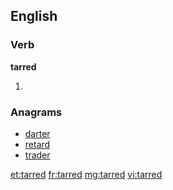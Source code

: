 ==English==

===Verb===
'''tarred'''

# {{past of|[[tar]]}}

===Anagrams===
* [[darter]]
* [[retard]]
* [[trader]]

[[et:tarred]]
[[fr:tarred]]
[[mg:tarred]]
[[vi:tarred]]